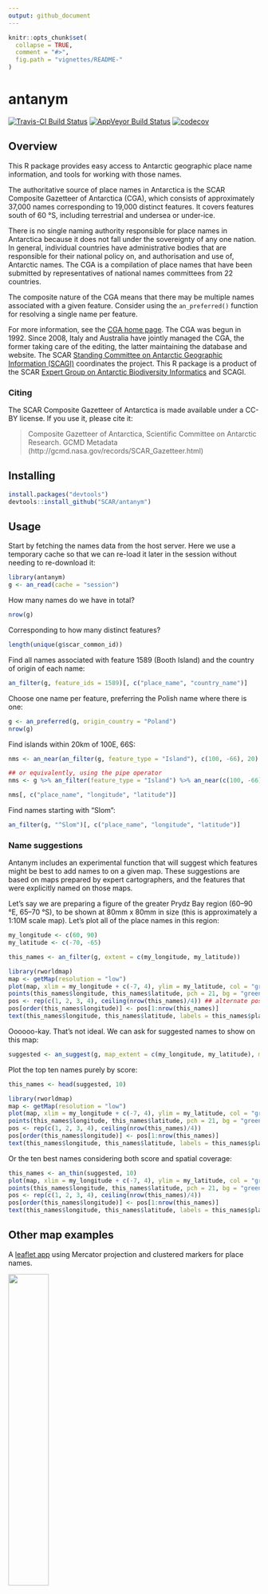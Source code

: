 ```yaml
---
output: github_document
---
```


<!-- README.md is generated from README.Rmd. Please edit that file -->

```r
knitr::opts_chunk$set(
  collapse = TRUE,
  comment = "#>",
  fig.path = "vignettes/README-"
)
```

# antanym

[![Travis-CI Build Status](https://travis-ci.org/SCAR/antanym.svg?branch=master)](https://travis-ci.org/SCAR/antanym)
[![AppVeyor Build Status](https://ci.appveyor.com/api/projects/status/github/SCAR/antanym?branch=master&svg=true)](https://ci.appveyor.com/project/SCAR/antanym)
[![codecov](https://codecov.io/gh/SCAR/antanym/branch/master/graph/badge.svg)](https://codecov.io/gh/SCAR/antanym)

## Overview

This R package provides easy access to Antarctic geographic place name information, and tools for working with those names.

The authoritative source of place names in Antarctica is the SCAR Composite Gazetteer of Antarctica (CGA), which consists of approximately 37,000 names corresponding to 19,000 distinct features. It covers features south of 60 &deg;S, including terrestrial and undersea or under-ice.

There is no single naming authority responsible for place names in Antarctica because it does not fall under the sovereignty of any one nation. In general, individual countries have administrative bodies that are responsible for their national policy on, and authorisation and use of, Antarctic names. The CGA is a compilation of place names that have been submitted by representatives of national names committees from 22 countries.

The composite nature of the CGA means that there may be multiple names associated with a given feature. Consider using the `an_preferred()` function for resolving a single name per feature.

For more information, see the [CGA home page](http://data.aad.gov.au/aadc/gaz/scar/). The CGA was begun in 1992. Since 2008, Italy and Australia have jointly managed the CGA, the former taking care of the editing, the latter maintaining the database and website. The SCAR [Standing Committee on Antarctic Geographic Information (SCAGI)](http://www.scar.org/data-products/scagi) coordinates the project. This R package is a product of the SCAR [Expert Group on Antarctic Biodiversity Informatics](http://www.scar.org/ssg/life-sciences/eg-abi) and SCAGI.


### Citing

The SCAR Composite Gazetteer of Antarctica is made available under a CC-BY license. If you use it, please cite it:

> Composite Gazetteer of Antarctica, Scientific Committee on Antarctic Research. GCMD Metadata (http://gcmd.nasa.gov/records/SCAR_Gazetteer.html)

## Installing


```r
install.packages("devtools")
devtools::install_github("SCAR/antanym")
```

## Usage

Start by fetching the names data from the host server. Here we use a temporary cache so that we can re-load it later in the session without needing to re-download it:

```r
library(antanym)
g <- an_read(cache = "session")
```

How many names do we have in total?
```r
nrow(g)
```

Corresponding to how many distinct features?
```r
length(unique(g$scar_common_id))
```

Find all names associated with feature 1589 (Booth Island) and the country of origin of each name:
```r
an_filter(g, feature_ids = 1589)[, c("place_name", "country_name")]
```

Choose one name per feature, preferring the Polish name where there is one:
```r
g <- an_preferred(g, origin_country = "Poland")
nrow(g)
```

Find islands within 20km of 100E, 66S:
```r
nms <- an_near(an_filter(g, feature_type = "Island"), c(100, -66), 20)

## or equivalently, using the pipe operator
nms <- g %>% an_filter(feature_type = "Island") %>% an_near(c(100, -66), 20)

nms[, c("place_name", "longitude", "latitude")]
```

Find names starting with "Slom":
```r
an_filter(g, "^Slom")[, c("place_name", "longitude", "latitude")]
```

### Name suggestions

Antanym includes an experimental function that will suggest which features might be best to add names to on a given map. These suggestions are based on maps prepared by expert cartographers, and the features that were explicitly named on those maps.

Let's say we are preparing a figure of the greater Prydz Bay region (60&ndash;90 &deg;E, 65&ndash;70 &deg;S), to be shown at 80mm x 80mm in size (this is approximately a 1:10M scale map). Let's plot all of the place names in this region:

```r
my_longitude <- c(60, 90)
my_latitude <- c(-70, -65)

this_names <- an_filter(g, extent = c(my_longitude, my_latitude))

library(rworldmap)
map <- getMap(resolution = "low")
plot(map, xlim = my_longitude + c(-7, 4), ylim = my_latitude, col = "grey50") ## extra xlim space for labels
points(this_names$longitude, this_names$latitude, pch = 21, bg = "green", cex = 2)
pos <- rep(c(1, 2, 3, 4), ceiling(nrow(this_names)/4)) ## alternate positions of labels to reduce overlap
pos[order(this_names$longitude)] <- pos[1:nrow(this_names)]
text(this_names$longitude, this_names$latitude, labels = this_names$place_name, pos = pos)
```

Oooooo-kay. That's not ideal. We can ask for suggested names to show on this map:

```r
suggested <- an_suggest(g, map_extent = c(my_longitude, my_latitude), map_dimensions = c(80, 80))
```

Plot the top ten names purely by score:

```r
this_names <- head(suggested, 10)

library(rworldmap)
map <- getMap(resolution = "low")
plot(map, xlim = my_longitude + c(-7, 4), ylim = my_latitude, col = "grey50")
points(this_names$longitude, this_names$latitude, pch = 21, bg = "green", cex = 2)
pos <- rep(c(1, 2, 3, 4), ceiling(nrow(this_names)/4))
pos[order(this_names$longitude)] <- pos[1:nrow(this_names)]
text(this_names$longitude, this_names$latitude, labels = this_names$place_name, pos = pos)
```

Or the ten best names considering both score and spatial coverage:

```r
this_names <- an_thin(suggested, 10)
plot(map, xlim = my_longitude + c(-7, 4), ylim = my_latitude, col = "grey50")
points(this_names$longitude, this_names$latitude, pch = 21, bg = "green", cex = 2)
pos <- rep(c(1, 2, 3, 4), ceiling(nrow(this_names)/4))
pos[order(this_names$longitude)] <- pos[1:nrow(this_names)]
text(this_names$longitude, this_names$latitude, labels = this_names$place_name, pos = pos)
```

## Other map examples

A [leaflet app](https://australianantarcticdatacentre.github.io/antanym-demo/leaflet.html) using Mercator projection and clustered markers for place names.

<a href="https://australianantarcticdatacentre.github.io/antanym-demo/leaflet.html"><img src="vignettes/README-leaflet.png" width="40%" /></a>

And a similar example using a [polar stereographic projection](https://australianantarcticdatacentre.github.io/antanym-demo/leafletps.html).

<a href="https://australianantarcticdatacentre.github.io/antanym-demo/leafletps.html"><img src="vignettes/README-leafletps.png" width="40%" /></a>

See the [antanym-demo](https://github.com/AustralianAntarcticDataCentre/antanym-demo) repository for the source code of these examples.


## Future directions

Antanym currently only provides information from the SCAR CGA. This does not cover other features that may be of interest to Antarctic researchers, such as those on subantarctic islands or features that have informal names not registered in the CGA. Antanym may be expanded to cover extra gazetteers containing such information, at a later date.

## Other packages

The [geonames package](https://cran.r-project.org/package=geonames) also provides access to geographic place names, including from the SCAR composite gazetteer. If you need *global* place name coverage, geonames may be a better option. However, the composite nature of the CGA is not particularly well suited to geonames, and at the time of writing the geonames database did not include the most current version of the CGA. The geonames package requires a login for some functionality, and because it makes calls to api.geonames.org it isn't easily used while offline.
